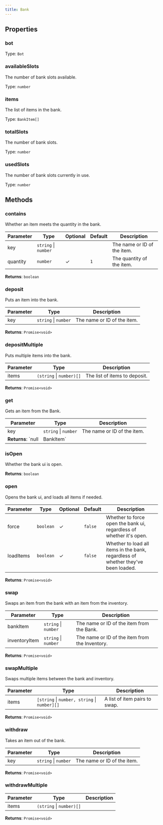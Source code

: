 ```yaml
---
title: Bank
---
```



## Properties
### bot




Type: `Bot`


### availableSlots <Badge text="Getter" size="small" />	


The number of bank slots available.


Type: `number`


### items <Badge text="Getter" size="small" />	


The list of items in the bank.


Type: `BankItem[]`


### totalSlots <Badge text="Getter" size="small" />	


The number of bank slots.


Type: `number`


### usedSlots <Badge text="Getter" size="small" />	


The number of bank slots currently in use.


Type: `number`


## Methods

### contains

Whether an item meets the quantity in the bank.

| Parameter | Type | Optional | Default | Description |
|-----------|------|----------|---------|-------------|
| key | `string` \| `number` |  |  | The name or ID of the item. |
| quantity | `number` | ✓ | `1` | The quantity of the item. |
**Returns**: `boolean`

### deposit

Puts an item into the bank.

| Parameter | Type | Description |
|-----------|------|-------------|
| key | `string` \| `number` | The name or ID of the item. |
**Returns**: `Promise<void>`

### depositMultiple

Puts multiple items into the bank.

| Parameter | Type | Description |
|-----------|------|-------------|
| items | `(string` \| `number)[]` | The list of items to deposit. |
**Returns**: `Promise<void>`

### get

Gets an item from the Bank.

| Parameter | Type | Description |
|-----------|------|-------------|
| key | `string` \| `number` | The name or ID of the item. |
**Returns**: `null | BankItem`

### isOpen

Whether the bank ui is open.

**Returns**: `boolean`

### open

Opens the bank ui, and loads all items if needed.

| Parameter | Type | Optional | Default | Description |
|-----------|------|----------|---------|-------------|
| force | `boolean` | ✓ | `false` | Whether to force open the bank ui, regardless of whether it's open. |
| loadItems | `boolean` | ✓ | `false` | Whether to load all items in the bank, regardless of whether they've been loaded. |
**Returns**: `Promise<void>`

### swap

Swaps an item from the bank with an item from the inventory.

| Parameter | Type | Description |
|-----------|------|-------------|
| bankItem | `string` \| `number` | The name or ID of the item from the Bank. |
| inventoryItem | `string` \| `number` | The name or ID of the item from the Inventory. |
**Returns**: `Promise<void>`

### swapMultiple

Swaps multiple items between the bank and inventory.

| Parameter | Type | Description |
|-----------|------|-------------|
| items | `[string` \| `number, string` \| `number][]` | A list of item pairs to swap. |
**Returns**: `Promise<void>`

### withdraw

Takes an item out of the bank.

| Parameter | Type | Description |
|-----------|------|-------------|
| key | `string` \| `number` | The name or ID of the item. |
**Returns**: `Promise<void>`

### withdrawMultiple

| Parameter | Type | Description |
|-----------|------|-------------|
| items | `(string` \| `number)[]` |  |
**Returns**: `Promise<void>`
